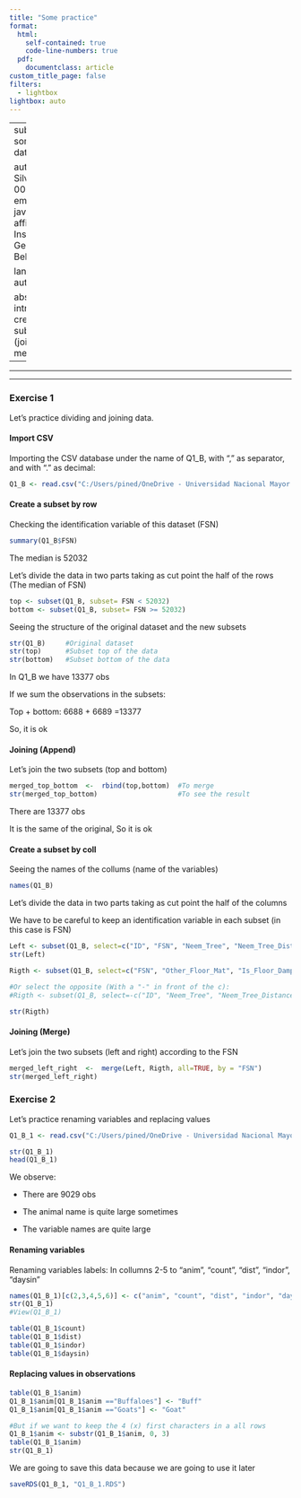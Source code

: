 ```yaml
---
title: "Some practice"
format: 
  html:
    self-contained: true
    code-line-numbers: true
  pdf: 
    documentclass: article
custom_title_page: false
filters:
  - lightbox
lightbox: auto
---
```


---
subtitle: "Let's practice some usefull commands"
date: 2023-02-27

author:
  - name: Javier Silva-Valencia
    orcid: 0000-0002-5982-2821
    email: javier.silva@unmsm.edu.pe
    affiliations:
      - name: Instituut Voor Tropische Geneeskunde. Antwerp-Belgium

language: 
  title-block-author-single: "Writer"
  
abstract: Today we had an introduction to how to create subsets by row, subset by colls, appending (joining up-down), merging (joining left-righ).
---

------------------------------------------------------------------------

------------------------------------------------------------------------

### Exercise 1

Let's practice dividing and joining data.

#### Import CSV

Importing the CSV database under the name of Q1_B, with "," as separator, and with "." as decimal:

```r
Q1_B <- read.csv("C:/Users/pined/OneDrive - Universidad Nacional Mayor de San Marcos/Javier 2022/Belgica/AC2_DataAnalysis_ThWk/Material/Q1_B.csv", sep=",", dec= ".")
```

#### Create a subset by row

Checking the identification variable of this dataset (FSN)

```r
summary(Q1_B$FSN)
```

::: callout-tip
The median is 52032
:::

Let's divide the data in two parts taking as cut point the half of the rows (The median of FSN)

```r
top <- subset(Q1_B, subset= FSN < 52032)
bottom <- subset(Q1_B, subset= FSN >= 52032)
```

Seeing the structure of the original dataset and the new subsets

```r
str(Q1_B)     #Original dataset
str(top)      #Subset top of the data
str(bottom)   #Subset bottom of the data
```

::: callout-tip
In Q1_B we have 13377 obs

If we sum the observations in the subsets:

Top + bottom: 6688 + 6689 =13377

So, it is ok
:::

#### Joining (Append)
Let's join the two subsets (top and bottom)

```r
merged_top_bottom  <-  rbind(top,bottom)  #To merge
str(merged_top_bottom)                    #To see the result
```

::: callout-tip
There are 13377 obs 

It is the same of the original, So it is ok
:::

#### Create a subset by coll

Seeing the names of the collums (name of the variables)

```r
names(Q1_B)
```

Let's divide the data in two parts taking as cut point the half of the columns

We have to be careful to keep an identification variable in each subset (in this case is FSN)

```r
Left <- subset(Q1_B, select=c("ID", "FSN", "Neem_Tree", "Neem_Tree_Distance", "Neem_Tree_Size", "Neem_Tree_Age", "Neem_Tree_Usage", "Neem_Tree_Use_Other", "Bamboo_Tree", "Bamboo_Tree_Dist", "Banana_Tree", "Banana_Tree_Dist", "Rice_Field", "Rice_Field_Dist", "Perm_Water_Body", "Perm_Wat_Body_Dist",  "Wat_Body_Mid_Point", "No_Mosquito_Net", "Sprayed_2010", "Sprayed_2009", "Floor_Material"))
str(Left)
```

```r
Rigth <- subset(Q1_B, select=c("FSN", "Other_Floor_Mat", "Is_Floor_Damp", "Roof_Material", "Other_Roof_Material", "Wall_Material", "Other_Wall_Material", "Windows_in_Room", "Granaries_in_HH", "Source_Drink_Water", "Other_Src_Drink_Wat", "Toilet_Facility", "Other_Toilet_Fac", "Cooking_Fuel", "Other_Cooking_Fuel", "Source_Light", "Other_Source_Light", "Electricity_in_HH", "No_Of_Rooms", "No_Sleeping_Rooms"))

#Or select the opposite (With a "-" in front of the c):
#Rigth <- subset(Q1_B, select=-c("ID", "Neem_Tree", "Neem_Tree_Distance", "Neem_Tree_Size", "Neem_Tree_Age", "Neem_Tree_Usage", "Neem_Tree_Use_Other", "Bamboo_Tree", "Bamboo_Tree_Dist", "Banana_Tree", "Banana_Tree_Dist", "Rice_Field", "Rice_Field_Dist", "Perm_Water_Body", "Perm_Wat_Body_Dist",  "Wat_Body_Mid_Point", "No_Mosquito_Net", "Sprayed_2010", "Sprayed_2009", "Floor_Material"))

str(Rigth)
```

#### Joining (Merge)

Let's join the two subsets (left and right) according to the FSN 

```r
merged_left_right  <-  merge(Left, Rigth, all=TRUE, by = "FSN")
str(merged_left_right)
```



### Exercise 2

Let's practice renaming variables and replacing values

```r
Q1_B_1 <- read.csv("C:/Users/pined/OneDrive - Universidad Nacional Mayor de San Marcos/Javier 2022/Belgica/AC2_DataAnalysis_ThWk/Material/Q1_B_1.csv", sep=",", dec= ".")
```

```r
str(Q1_B_1)
head(Q1_B_1)
```

::: callout-tip
We observe: 

- There are 9029 obs 

- The animal name is quite large sometimes 

- The variable names are quite large
:::


#### Renaming variables

Renaming variables labels: In collumns 2-5 to "anim", "count", "dist", "indor", "daysin"

```r
names(Q1_B_1)[c(2,3,4,5,6)] <- c("anim", "count", "dist", "indor", "daysin")
str(Q1_B_1)
#View(Q1_B_1)
```

```r
table(Q1_B_1$count)
table(Q1_B_1$dist)
table(Q1_B_1$indor)
table(Q1_B_1$daysin)
```

#### Replacing values in observations

```r
table(Q1_B_1$anim)
Q1_B_1$anim[Q1_B_1$anim =="Buffaloes"] <- "Buff"
Q1_B_1$anim[Q1_B_1$anim =="Goats"] <- "Goat"

#But if we want to keep the 4 (x) first characters in a all rows
Q1_B_1$anim <- substr(Q1_B_1$anim, 0, 3)
table(Q1_B_1$anim)
str(Q1_B_1)
```


We are going to save this data because we are going to use it later
```r
saveRDS(Q1_B_1, "Q1_B_1.RDS")
```
